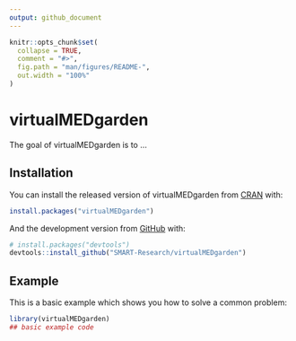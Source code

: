 ```yaml
---
output: github_document
---
```


<!-- README.md is generated from README.Rmd. Please edit that file -->

```r
knitr::opts_chunk$set(
  collapse = TRUE,
  comment = "#>",
  fig.path = "man/figures/README-",
  out.width = "100%"
)
```

# virtualMEDgarden

<!-- badges: start -->
<!-- badges: end -->

The goal of virtualMEDgarden is to ...

## Installation

You can install the released version of virtualMEDgarden from [CRAN](https://CRAN.R-project.org) with:

``` r
install.packages("virtualMEDgarden")
```

And the development version from [GitHub](https://github.com/) with:

``` r
# install.packages("devtools")
devtools::install_github("SMART-Research/virtualMEDgarden")
```
## Example

This is a basic example which shows you how to solve a common problem:

```r
library(virtualMEDgarden)
## basic example code
```

